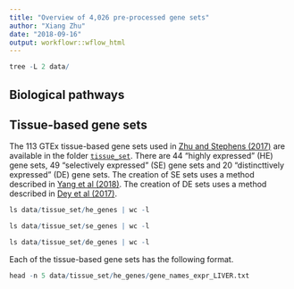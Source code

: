 ```yaml
---
title: "Overview of 4,026 pre-processed gene sets"
author: "Xiang Zhu"
date: "2018-09-16"
output: workflowr::wflow_html
---
```


[Zhu and Stephens (2017)]: https://doi.org/10.1101/160770
[`xiangzhu/rss-gsea`]: https://github.com/xiangzhu/rss-gsea/tree/master/data
[`biological_pathway`]: https://github.com/xiangzhu/rss-gsea/tree/master/data/biological_pathway
[`tissue_set`]: https://github.com/xiangzhu/rss-gsea/tree/master/data/tissue_set

```r
tree -L 2 data/
```

## Biological pathways

## Tissue-based gene sets

The 113 GTEx tissue-based gene sets used in [Zhu and Stephens (2017)][]
are available in the folder [`tissue_set`][].
There are 44 "highly expressed" (HE) gene sets, 49 "selectively expressed" (SE) gene sets
and 20 "distincttively expressed" (DE) gene sets.
The creation of SE sets uses a method described in [Yang et al (2018)](https://doi.org/10.1101/311563).
The creation of DE sets uses a method described in [Dey et al (2017)](https://www.ncbi.nlm.nih.gov/pubmed/28333934).

```r
ls data/tissue_set/he_genes | wc -l
```

```r
ls data/tissue_set/se_genes | wc -l
```

```r
ls data/tissue_set/de_genes | wc -l
```

Each of the tissue-based gene sets has the following format.

```r
head -n 5 data/tissue_set/he_genes/gene_names_expr_LIVER.txt
```

